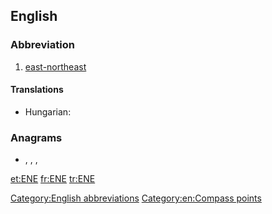 {{also|ene|-ene|Ene}}
==English==

===Abbreviation===
{{rfc-header|Abbreviation}}
{{head|en|abbreviation}}

# [[east-northeast]]

====Translations====
{{trans-top|east-northeast}}
* Hungarian: {{t+|hu|KÉK}}
{{trans-mid}}
{{trans-bottom}}

===Anagrams===
* {{l|en|e'en}}, {{l|en|een}}, {{l|en|nee}}, {{l|en|née}}

[[Category:English abbreviations]]
[[Category:en:Compass points]]

[[et:ENE]]
[[fr:ENE]]
[[tr:ENE]]